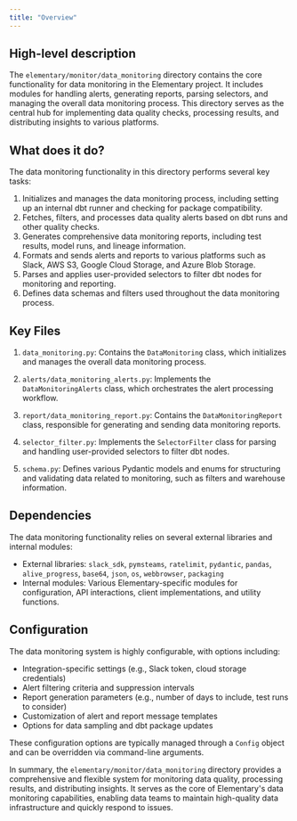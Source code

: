 ```yaml
---
title: "Overview"
---
```


## High-level description
The `elementary/monitor/data_monitoring` directory contains the core functionality for data monitoring in the Elementary project. It includes modules for handling alerts, generating reports, parsing selectors, and managing the overall data monitoring process. This directory serves as the central hub for implementing data quality checks, processing results, and distributing insights to various platforms.

## What does it do?
The data monitoring functionality in this directory performs several key tasks:

1. Initializes and manages the data monitoring process, including setting up an internal dbt runner and checking for package compatibility.
2. Fetches, filters, and processes data quality alerts based on dbt runs and other quality checks.
3. Generates comprehensive data monitoring reports, including test results, model runs, and lineage information.
4. Formats and sends alerts and reports to various platforms such as Slack, AWS S3, Google Cloud Storage, and Azure Blob Storage.
5. Parses and applies user-provided selectors to filter dbt nodes for monitoring and reporting.
6. Defines data schemas and filters used throughout the data monitoring process.

## Key Files

1. `data_monitoring.py`: Contains the `DataMonitoring` class, which initializes and manages the overall data monitoring process.

2. `alerts/data_monitoring_alerts.py`: Implements the `DataMonitoringAlerts` class, which orchestrates the alert processing workflow.

3. `report/data_monitoring_report.py`: Contains the `DataMonitoringReport` class, responsible for generating and sending data monitoring reports.

4. `selector_filter.py`: Implements the `SelectorFilter` class for parsing and handling user-provided selectors to filter dbt nodes.

5. `schema.py`: Defines various Pydantic models and enums for structuring and validating data related to monitoring, such as filters and warehouse information.

## Dependencies
The data monitoring functionality relies on several external libraries and internal modules:

- External libraries: `slack_sdk`, `pymsteams`, `ratelimit`, `pydantic`, `pandas`, `alive_progress`, `base64`, `json`, `os`, `webbrowser`, `packaging`
- Internal modules: Various Elementary-specific modules for configuration, API interactions, client implementations, and utility functions.

## Configuration
The data monitoring system is highly configurable, with options including:

- Integration-specific settings (e.g., Slack token, cloud storage credentials)
- Alert filtering criteria and suppression intervals
- Report generation parameters (e.g., number of days to include, test runs to consider)
- Customization of alert and report message templates
- Options for data sampling and dbt package updates

These configuration options are typically managed through a `Config` object and can be overridden via command-line arguments.

In summary, the `elementary/monitor/data_monitoring` directory provides a comprehensive and flexible system for monitoring data quality, processing results, and distributing insights. It serves as the core of Elementary's data monitoring capabilities, enabling data teams to maintain high-quality data infrastructure and quickly respond to issues.